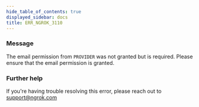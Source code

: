 ```yaml
---
hide_table_of_contents: true
displayed_sidebar: docs
title: ERR_NGROK_3110
---
```




### Message

The email permission from `PROVIDER` was not granted but is required. Please ensure that the email permission is granted.

<ErrorDetails error="err_ngrok_3110" />

### Further help

If you're having trouble resolving this error, please reach out to [support@ngrok.com](mailto:support@ngrok.com?subject=Help%20with%20ERR_NGROK_3110)
